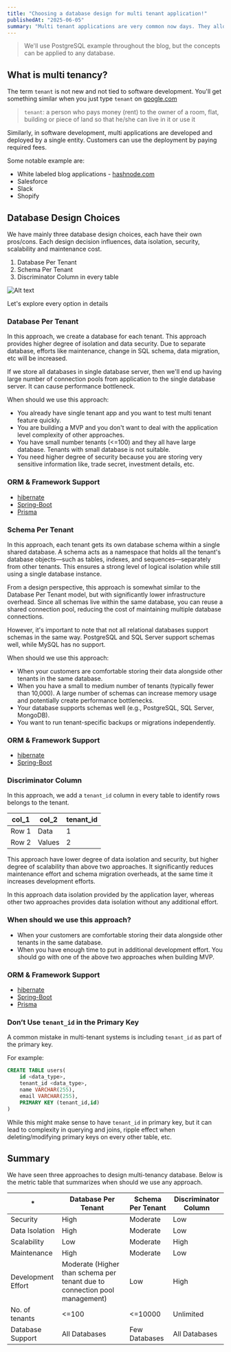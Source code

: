 ```yaml
---
title: "Choosing a database design for multi tenant application!"
publishedAt: "2025-06-05"
summary: "Multi tenant applications are very common now days. They allows business to host same source code for multiple customers in single infrastructure, it provides benefits of data isolation and security. There are multiple ways we can design databases for multi tenant application. Each design decision influences, data isolation, security, scalability and maintenance cost. In this blog, we'll learn different approaches of multi tenant database design."
---
```


> We'll use PostgreSQL example throughout the blog, but the concepts can be applied to any database.

## What is multi tenancy?

The term `tenant` is not new and not tied to software development. You'll get something similar when you just type `tenant` on [google.com](https://google.com)

> `tenant`: a person who pays money (rent) to the owner of a room, flat, building or piece of land so that he/she can live in it or use it

Similarly, in software development, multi applications are developed and deployed by a single entity. Customers can use the deployment by paying required fees.

Some notable example are:

- White labeled blog applications - [hashnode.com](https://hashnode.com/)
- Salesforce
- Slack
- Shopify

## Database Design Choices

We have mainly three database design choices, each have their own pros/cons.
Each design decision influences, data isolation, security, scalability and maintenance cost.

1. Database Per Tenant
2. Schema Per Tenant
3. Discriminator Column in every table

![Alt text](/images/multi-tenant.png)

Let's explore every option in details

### Database Per Tenant

In this approach, we create a database for each tenant. This approach provides higher degree of isolation and data security. Due to separate database, efforts like maintenance, change in SQL schema, data migration, etc will be increased.

If we store all databases in single database server, then we'll end up having large number of connection pools from application to the single database server. It can cause performance bottleneck.

When should we use this approach:

- You already have single tenant app and you want to test multi tenant feature quickly.
- You are building a MVP and you don't want to deal with the application level complexity of other approaches.
- You have small number tenants (<=100) and they all have large database. Tenants with small database is not suitable.
- You need higher degree of security because you are storing very sensitive information like, trade secret, investment details, etc.

### ORM & Framework Support

- [hibernate](https://docs.jboss.org/hibernate/orm/4.2/devguide/en-US/html/ch16.html)
- [Spring-Boot](https://spring.io/blog/2022/07/31/how-to-integrate-hibernates-multitenant-feature-with-spring-data-jpa-in-a-spring-boot-application)
- [Prisma](https://github.com/prisma/prisma/discussions/2846)

### Schema Per Tenant

In this approach, each tenant gets its own database schema within a single shared database. A schema acts as a namespace that holds all the tenant's database objects—such as tables, indexes, and sequences—separately from other tenants. This ensures a strong level of logical isolation while still using a single database instance.

From a design perspective, this approach is somewhat similar to the Database Per Tenant model, but with significantly lower infrastructure overhead. Since all schemas live within the same database, you can reuse a shared connection pool, reducing the cost of maintaining multiple database connections.

However, it's important to note that not all relational databases support schemas in the same way. PostgreSQL and SQL Server support schemas well, while MySQL has no support.

When should we use this approach:

- When your customers are comfortable storing their data alongside other tenants in the same database.
- When you have a small to medium number of tenants (typically fewer than 10,000). A large number of schemas can increase memory usage and potentially create performance bottlenecks.
- Your database supports schemas well (e.g., PostgreSQL, SQL Server, MongoDB).
- You want to run tenant-specific backups or migrations independently.

### ORM & Framework Support

- [hibernate](https://docs.jboss.org/hibernate/orm/4.2/devguide/en-US/html/ch16.html)
- [Spring-Boot](https://spring.io/blog/2022/07/31/how-to-integrate-hibernates-multitenant-feature-with-spring-data-jpa-in-a-spring-boot-application)

### Discriminator Column

In this approach, we add a `tenant_id` column in every table to identify rows belongs to the tenant.

| col_1 | col_2  | tenant_id |
| ----- | ------ | --------- |
| Row 1 | Data   | 1         |
| Row 2 | Values | 2         |

This approach have lower degree of data isolation and security, but higher degree of scalability than above two approaches. It significantly reduces maintenance effort and schema migration overheads, at the same time it increases development efforts.

In this approach data isolation provided by the application layer, whereas other two approaches provides data isolation without any additional effort.

### When should we use this approach?

- When your customers are comfortable storing their data alongside other tenants in the same database.
- When you have enough time to put in additional development effort. You should go with one of the above two approaches when building MVP.

### ORM & Framework Support

- [hibernate](https://docs.jboss.org/hibernate/orm/4.2/devguide/en-US/html/ch16.html)
- [Spring-Boot](https://spring.io/blog/2022/07/31/how-to-integrate-hibernates-multitenant-feature-with-spring-data-jpa-in-a-spring-boot-application)
- [Prisma](https://github.com/prisma/prisma/discussions/2846)

### Don’t Use `tenant_id` in the Primary Key

A common mistake in multi-tenant systems is including `tenant_id` as part of the primary key.

For example:

```sql
CREATE TABLE users(
    id <data_type>,
    tenant_id <data_type>,
    name VARCHAR(255),
    email VARCHAR(255),
    PRIMARY KEY (tenant_id,id)
)
```

While this might make sense to have `tenant_id` in primary key, but it can lead to complexity in querying and joins, ripple effect when deleting/modifying primary keys on every other table, etc.

## Summary

We have seen three approaches to design multi-tenancy database. Below is the metric table that summarizes when should we use any approach.

| \*                 | Database Per Tenant                                                        | Schema Per Tenant | Discriminator Column |
| ------------------ | -------------------------------------------------------------------------- | ----------------- | -------------------- |
| Security           | High                                                                       | Moderate          | Low                  |
| Data Isolation     | High                                                                       | Moderate          | Low                  |
| Scalability        | Low                                                                        | Moderate          | High                 |
| Maintenance        | High                                                                       | Moderate          | Low                  |
| Development Effort | Moderate (Higher than schema per tenant due to connection pool management) | Low               | High                 |
| No. of tenants     | <=100                                                                      | <=10000           | Unlimited            |
| Database Support   | All Databases                                                              | Few Databases     | All Databases        |

